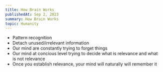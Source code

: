```yaml
---
title: How Brain Works
publishedAt: Sep 2, 2023
summary: How Brain Works
topic: Humanity
---
```


- Pattern recognition
- Detach unused/irrelevant information
- Our mind are constantly trying to forget things
- Our mind at concious level trying to decide what is relevance and what is not relevance
- Once you establish relevance, your mind will naturally will remember it
